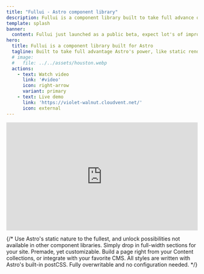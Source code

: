 ```yaml
---
title: "Fullui - Astro component library"
description: Fullui is a component library built to take full advance of Astro's power. Built to work perfectly with static rendering, Content Collections and more Astro features.
template: splash
banner:
  content: Fullui just launched as a public beta, expect lot's of improvements very soon 🚀
hero:
  title: Fullui is a component library built for Astro
  tagline: Built to take full advantage Astro's power, like static rendering, content collections and more Astro features.
  # image:
  #   file: ../../assets/houston.webp
  actions:
    - text: Watch video
      link: '#video'
      icon: right-arrow
      variant: primary
    - text: Live demo
      link: 'https://violet-walnut.cloudvent.net/'
      icon: external
---
```


<div id="video">
	<div style="position: relative; padding-bottom: 56.25%; height: 0;"><iframe sandbox="allow-scripts allow-same-origin" src="https://app.claap.io/fulldev/fullui-demo-c-vfnaftgC8e-91v4qemBFFLv/embed" frameborder="0" webkitallowfullscreen mozallowfullscreen allowfullscreen style="position: absolute; top: 0; left: 0; width: 100%; height: 100%;"></iframe></div>
</div>
<div class="primary custom-primary-action">
<LinkCard
  title="Documentation"
  href="/overview/introduction"
/>
</div>

{/* <CardGrid stagger>
	<Card title="Built for astro" icon="approve-check">
		Use Astro's static nature to the fullest, and unlock possibilities not available in other component libraries.
	</Card>
	<Card title="Full-width sections" icon="approve-check">
		Simply drop in full-width sections for your site. Premade, yet customizable.
	</Card>
	<Card title="Integrated with collections" icon="approve-check">
		Build a page right from your Content collections, or integrate with your favorite CMS.
	</Card>
	<Card title="Style the way you like" icon="approve-check">
		All styles are written with Astro's built-in postCSS. Fully overwritable and no configuration needed. 
	</Card>
</CardGrid> */}